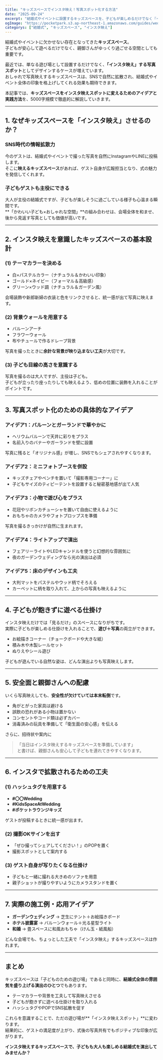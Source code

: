 ```yaml
---
title: "キッズスペースでインスタ映え！写真スポット化する方法"
date: "2025-09-24"
excerpt: "結婚式やイベントに設置するキッズスペースを、子どもが楽しめるだけでなく『インスタ映え』する写真スポットに変える工夫を紹介。デザイン、装飾、撮影の仕掛けまで5000字で徹底解説。"
ogImage: "https://pocketpark.s3.ap-northeast-1.amazonaws.com/guides/wedding-kids-space-instagram/b1e5e4b8-1f0b-452e-a5e4-236dd59c0752.png"
categorys: ["結婚式", "キッズスペース", "インスタ映え"]
---
```


結婚式やイベントに欠かせない存在となってきた**キッズスペース**。  
子どもが安心して遊べるだけでなく、親御さんがゆっくり過ごせる空間としても重要です。  

最近では、単なる遊び場として設置するだけでなく、**「インスタ映え」する写真スポット**としてデザインするケースが増えています。  
おしゃれで写真映えするキッズスペースは、SNSで自然に拡散され、結婚式やイベント全体の印象を格上げしてくれる効果も期待できます。  

本記事では、**キッズスペースをインスタ映えスポットに変えるためのアイデアと実践方法**を、5000字規模で徹底的に解説していきます。  

---

## 1. なぜキッズスペースを「インスタ映え」させるのか？

### SNS時代の情報拡散力
今のゲストは、結婚式やイベントで撮った写真を自然にInstagramやLINEに投稿します。  
そこに**映えるキッズスペース**があれば、ゲスト自身が広報担当となり、式の魅力を発信してくれます。  

### 子どもゲストも主役にできる
大人が主役の結婚式ですが、子どもが楽しそうに過ごしている様子も心温まる瞬間です。  
**「かわいい子ども×おしゃれな空間」**の組み合わせは、会場全体を和ませ、後から見返す写真としても価値が高いです。  

---

## 2. インスタ映えを意識したキッズスペースの基本設計

### (1) テーマカラーを決める
- 白×パステルカラー（ナチュラル＆かわいい印象）  
- ゴールド×ネイビー（フォーマル＆高級感）  
- グリーン×ウッド調（ナチュラル＆ガーデン風）  

会場装飾や新郎新婦の衣装と色をリンクさせると、統一感が出て写真に映えます。  

### (2) 背景ウォールを用意する
- バルーンアーチ  
- フラワーウォール  
- 布やチュールで作るドレープ背景  

写真を撮ったときに**余計な背景が映り込まない工夫**が大切です。  

### (3) 子ども目線の高さを意識する
写真を撮るのは大人ですが、主役は子ども。  
子どもが立ったり座ったりしても映えるよう、低めの位置に装飾を入れることがポイントです。  

---

## 3. 写真スポット化のための具体的なアイデア

### アイデア1：バルーンとガーランドで華やかに
- ヘリウムバルーンで天井に彩りをプラス  
- 名前入りのバナーやガーランドを壁に設置  

写真に残ると「オリジナル感」が増し、SNSでもシェアされやすくなります。  

### アイデア2：ミニフォトブースを併設
- キッズチェアやベンチを置いて「撮影専用コーナー」に  
- 子どもサイズのティピーテントを設置すると秘密基地感が出て人気  

### アイデア3：小物で遊び心をプラス
- 花冠やリボンカチューシャを置いて自由に使えるように  
- おもちゃのカメラやフォトプロップスを準備  

写真を撮るきっかけが自然に生まれます。  

### アイデア4：ライトアップで演出
- フェアリーライトやLEDキャンドルを使うと幻想的な雰囲気に  
- 夜のガーデンウェディングなら光の演出は必須  

### アイデア5：床のデザインも工夫
- 大判マットをパステルやウッド柄でそろえる  
- カーペットに柄を取り入れて、上からの写真も映えるように  

---

## 4. 子どもが飽きずに遊べる仕掛け

インスタ映えだけでは「見るだけ」のスペースになりがちです。  
実際に子どもが楽しめる仕掛けを入れることで、**遊び＋写真**の両立ができます。  

- お絵描きコーナー（チョークボードや大きな紙）  
- 積み木や木製レールセット  
- ぬりえやシール遊び  

子どもが遊んでいる自然な姿は、どんな演出よりも写真映えします。  

---

## 5. 安全面と親御さんへの配慮

いくら写真映えしても、**安全性が欠けていては本末転倒**です。  

- 角がとがった家具は避ける  
- 誤飲の恐れがある小物は置かない  
- コンセントやコード類は必ずカバー  
- 消毒済みの玩具を準備して「衛生面の安心感」を伝える  

さらに、招待状や案内に  
> 「当日はインスタ映えするキッズスペースを準備しています」  
と書けば、親御さんも安心して子どもを連れてきやすくなります。  

---

## 6. インスタで拡散されるための工夫

### (1) ハッシュタグを用意する
- **#〇〇Wedding**  
- **#KidsSpaceAtWedding**  
- **#ポケットラウンジキッズ**  

ゲストが投稿するときに統一感が出ます。  

### (2) 撮影OKサインを出す
- 「ぜひ撮ってシェアしてください！」のPOPを置く  
- 撮影スポットとして案内する  

### (3) ゲスト自身が写りたくなる仕掛け
- 子どもと一緒に撮れる大きめのソファを用意  
- 親子ショットが撮りやすいようにカメラスタンドを置く  

---

## 7. 実際の施工例・応用アイデア

- **ガーデンウェディング** → 芝生にテント＋お絵描きボード  
- **ホテル披露宴** → バルーンウォール＋光る星型ライト  
- **和婚** → 畳スペースに和風おもちゃ（けん玉・紙風船）  

どんな会場でも、ちょっとした工夫で「インスタ映え」するキッズスペースは作れます。  

---

## まとめ

キッズスペースは「子どものための遊び場」であると同時に、**結婚式全体の雰囲気を盛り上げる演出のひとつ**でもあります。  

- テーマカラーや背景を工夫して写真映えさせる  
- 子どもが飽きずに遊べる仕掛けを取り入れる  
- ハッシュタグやPOPでSNS拡散を促す  

これらを意識することで、ただの遊び場が**「インスタ映えスポット」**に変わります。  
結果的に、ゲストの満足度が上がり、式後の写真共有でもポジティブな印象が広がります。  

**インスタ映えするキッズスペースで、子どもも大人も楽しめる結婚式を演出してみませんか？**
